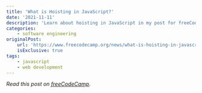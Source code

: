 ```yaml
---
title: 'What is Hoisting in JavaScript?'
date: '2021-11-11'
description: 'Learn about hoisting in JavaScript in my post for freeCodeCamp.'
categories:
    - software engineering
originalPost:
    url: 'https://www.freecodecamp.org/news/what-is-hoisting-in-javascript/'
    isExclusive: true
tags:
    - javascript
    - web development
---
```


_Read this post on [freeCodeCamp](https://www.freecodecamp.org/news/what-is-hoisting-in-javascript/)._

